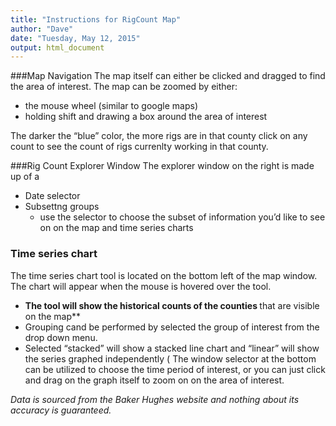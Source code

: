 ```yaml
---
title: "Instructions for RigCount Map"
author: "Dave"
date: "Tuesday, May 12, 2015"
output: html_document
---
```


###Map Navigation
The map itself can either be clicked and dragged to find the area of interest.  The map can be zoomed by either:

* the mouse wheel (similar to google maps)
* holding shift and drawing a box around the area of interest

The darker the "blue" color, the more rigs are in that county
click on any count to see the count of rigs currenlty working in that county.

###Rig Count Explorer Window
The explorer window on the right is made up of a 

* Date selector
* Subsettng groups
  + use the  selector to choose the subset of information you'd like to see on on the map and time series charts


### Time series chart
The time series chart tool is located on the bottom left of the map window.  The chart will appear when the mouse is hovered over the tool.

* **The tool will show the historical counts of the counties **that are visible on the map**
* Grouping cand be performed by selected the group of interest from the drop down menu.
* Selected "stacked" will show a stacked line chart and "linear" will show the series graphed independently
( The window selector at the bottom can be utilized to choose the time period of interest, or you can just click and drag on the graph itself to zoom on on the area of interest.

_Data is sourced from the Baker Hughes website and nothing about its accuracy is guaranteed._
